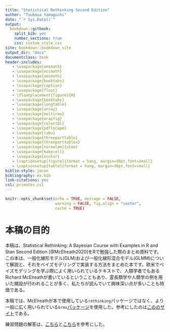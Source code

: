--- 
title: "Statistical Rethinking Second Edition"
author: "Tsubasa Yamaguchi"
date: "`r Sys.Date()`"
output: 
  bookdown::gitbook:
    split_bib: yes  
    number_sections: true    
    css: custom_style.css   
site: bookdown::bookdown_site  
output_dir: "docs"  
documentclass: book  
header-includes:
   - \usepackage{amsmath}
   - \usepackage{nccmath}
   - \usepackage{amsmath}
   - \usepackage{booktabs}
   - \usepackage{caption}
   - \usepackage{float}
   - \floatplacement{figure}{H}
   - \usepackage{booktabs}
   - \usepackage{longtable}
   - \usepackage{array}
   - \usepackage{multirow}
   - \usepackage{wrapfig}
   - \usepackage{colortbl}
   - \usepackage{pdflscape}
   - \usepackage{tabu}
   - \usepackage{threeparttable}
   - \usepackage{threeparttablex}
   - \usepackage[normalem]{ulem}
   - \usepackage{makecell}
   - \usepackage{xcolor}
   - \captionsetup[figure]{format = hang, margin=30pt,font=small}
   - \captionsetup[table]{format = hang, margin=30pt,font=small}
biblio-style: jecon    
bibliography: ex.bib   
link-citations: yes
csl: primates.csl
---

```{r, echo = FALSE}
knitr::opts_chunk$set(echo = TRUE, message = FALSE,
                      warning = FALSE, fig.align = "center",
                      cache = TRUE)
```

# 本稿の目的 {-}   
本稿は、Statistical Rethinking: A Bayesian Course with Examples in R and Stan Second Edition [@McElreath2020]をRで勉強した際のまとめ資料です。この本は、一般化線形モデル(GLM)および一般化線形混合モデル(GLMM)について解説と、それをベイズモデリングで実装する方法をまとめた本です。欧米でベイズモデリングを学ぶ際によく用いられているテキストで、人類学者でもあるRichard McElreathが書いているということもあり、霊長類学や人類学の例を用いた開設が行われることが多く、私たちが読んでいて興味深い点が多いことも特徴である。  

本稿では、McElreathが本で使用している`rethinking`パッケージではなく、より一般に広く用いられている`brms`[パッケージ](https://paul-buerkner.github.io/brms/)を使用した。参考にしたのは[こののサイト](https://bookdown.org/content/4857/)である。  

練習問題の解答は、[こちら](https://sr2-solutions.wjakethompson.com/)と[こちら](https://www.erikkusch.com/courses/rethinking/)を参考にした。  


